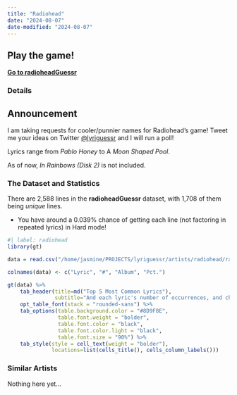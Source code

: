 ```yaml
---
title: "Radiohead"
date: "2024-08-07"
date-modified: "2024-08-07"
---
```


::: {.callout-tip appearance="simple"}
## Play the game!
::: lead
**[Go to radioheadGuessr](https://radioheadguessr.streamlit.app/)**
:::
:::

### Details

::: {.callout-note appearance="simple"}
## Announcement
I am taking requests for cooler/punnier names for Radiohead's game! Tweet me your ideas on Twitter [@lyriguessr](https://x.com/lyriguessr) and I will run a poll!
:::

Lyrics range from *Pablo Honey* to A *Moon Shaped Pool*.

As of now, *In Rainbows (Disk 2)* is not included. 

### The Dataset and Statistics

There are 2,588 lines in the **radioheadGuessr** dataset, with 1,708 of them being *unique* lines.

* You have around a 0.039% chance of getting each line (not factoring in repeated lyrics) in Hard mode! 

```r
#| label: radiohead
library(gt)

data = read.csv("/home/jasmine/PROJECTS/lyriguessr/artists/radiohead/radiohead_counts.csv")

colnames(data) <- c("Lyric", "#", "Album", "Pct.")

gt(data) %>% 
    tab_header(title=md("Top 5 Most Common Lyrics"), 
               subtitle="And each lyric's number of occurrences, and chance of showing up in Hard mode") %>%
    opt_table_font(stack = "rounded-sans") %>%
    tab_options(table.background.color = "#8D9F8E",
                table.font.weight = "bolder",
                table.font.color = "black",
                table.font.color.light = "black",
                table.font.size = "90%") %>%
    tab_style(style = cell_text(weight = "bolder"),
              locations=list(cells_title(), cells_column_labels()))
```

### Similar Artists

Nothing here yet...